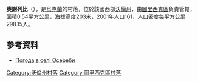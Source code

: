 {{coord|51|8|47|N|24|16|35|E|scale:30000|display=title}}

'''奧謝列比'''（{{lang-uk|Осереби}}），是[[烏克蘭|烏克蘭]]的村落，位於該國西部[[沃倫州|沃倫州]]，由[[圖里西克區|圖里西克區]]負責管轄，面積0.54平方公里，海拔高度203米，2001年人口161，人口密度每平方公里298.15人。

==參考資料==
* [http://weather.in.ua/ua/volynskaja/19147 Погода в селі Осереби] {{Wayback|url=http://weather.in.ua/ua/volynskaja/19147 |date=20111219104020 }}

[[Category:沃倫州村落|Category:沃倫州村落]]
[[Category:圖里西克區村落|Category:圖里西克區村落]]


{{Volyn-geo-stub}}